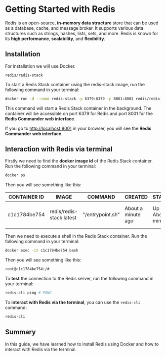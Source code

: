 # Getting Started with Redis

Redis is an open-source, **in-memory data structure** store that can be used as a database, cache, and message broker. It supports various data structures such as strings, hashes, lists, sets, and more. Redis is known for its **high performance**, **scalability**, and **flexibility**.

## Installation

For installation we will use Docker.

`redis/redis-stack`

To start a Redis Stack container using the redis-stack image, run the following command in your terminal:

```bash
docker run -d --name redis-stack -p 6379:6379 -p 8001:8001 redis/redis-stack:late
```

This command will start a Redis Stack container in the background. The container will be accessible on port 6379 for Redis and port 8001 for the **Redis Commander web interface**.

If you go to [http://localhost:8001](http://localhost:8001) in your browser, you will see the **Redis Commander web interface**.

## Interaction with Redis via terminal

Firstly we need to find the **docker image id** of the Redis Stack container. Run the following command in your terminal:

```bash
docker ps
```

Then you will see something like this:

| CONTAINER ID | IMAGE                    | COMMAND          | CREATED            | STATUS            | PORTS                                          | NAMES       |
| ------------ | ------------------------ | ---------------- | ------------------ | ----------------- | ---------------------------------------------- | ----------- |
| c1c1784be754 | redis/redis-stack:latest | "/entrypoint.sh" | About a minute ago | Up About a minute | 0.0.0.0:6379->6379/tcp, 0.0.0.0:8001->8001/tcp | redis-stack |

Then we need to execute a shell in the Redis Stack container. Run the following command in your terminal:

```bash
docker exec -it c1c1784be754 bash
```

Then you will see something like this:

```bash
root@c1c1784be754:/#
```

To **test** the connection to the Redis server, run the following command in your terminal:

```bash
redis-cli ping # PONG
```

To **interact with Redis via the terminal**, you can use the `redis-cli` command:

```bash
redis-cli
```

## Summary

In this guide, we have learned how to install Redis using Docker and how to interact with Redis via the terminal.
